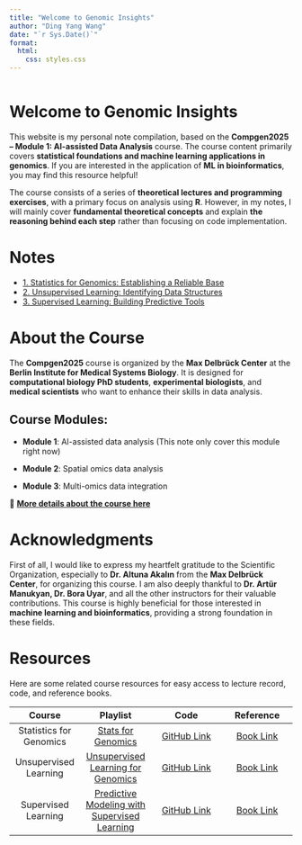 ```yaml
---
title: "Welcome to Genomic Insights"
author: "Ding Yang Wang"
date: "`r Sys.Date()`"
format:
  html:
    css: styles.css
---
```


```r
```

# Welcome to Genomic Insights

This website is my personal note compilation, based on the **Compgen2025 -- Module 1: AI-assisted Data Analysis** course. The course content primarily covers **statistical foundations and machine learning applications in genomics**. If you are interested in the application of **ML in bioinformatics**, you may find this resource helpful!

The course consists of a series of **theoretical lectures and programming exercises**, with a primary focus on analysis using **R**. However, in my notes, I will mainly cover **fundamental theoretical concepts** and explain **the reasoning behind each step** rather than focusing on code implementation.

# Notes

-   [1. Statistics for Genomics: Establishing a Reliable Base](statistics.qmd)
-   [2. Unsupervised Learning: Identifying Data Structures](unsupervised.qmd)
-   [3. Supervised Learning: Building Predictive Tools](supervised.qmd)

# **About the Course**

The **Compgen2025** course is organized by the **Max Delbrück Center** at the **Berlin Institute for Medical Systems Biology**. It is designed for **computational biology PhD students**, **experimental biologists**, and **medical scientists** who want to enhance their skills in data analysis.

## **Course Modules:**

-   **Module 1**: AI-assisted data analysis (This note only cover this module right now)

-   **Module 2**: Spatial omics data analysis

-   **Module 3**: Multi-omics data integration

🔗 [**More details about the course here**](https://compgen.mdc-berlin.de/)

# **Acknowledgments**

First of all, I would like to express my heartfelt gratitude to the Scientific Organization, especially to **Dr. Altuna Akalın** from the **Max Delbrück Center**, for organizing this course. I am also deeply thankful to **Dr. Artür Manukyan, Dr. Bora Uyar**, and all the other instructors for their valuable contributions. This course is highly beneficial for those interested in **machine learning and bioinformatics**, providing a strong foundation in these fields.

# Resources

Here are some related course resources for easy access to lecture record, code, and reference books.

|         Course          |                                                       **Playlist**                                                       |                                                          **Code**                                                           |                              **Reference**                              |
|:----------------:|:----------------:|:----------------:|:----------------:|
| Statistics for Genomics |              [Stats for Genomics](https://www.youtube.com/playlist?list=PL7WXGPJM2P8b3f_8QvUIlrO3t_bJpAXxc)              | [GitHub Link](https://www.dropbox.com/scl/fi/kq8pwk1abo8i813yqa769/statsForGenomics.R?rlkey=1l8pdp92w9ghw2eyurxv2p60w&dl=0) |        [Book Link](http://compgenomr.github.io/book/stats.html)         |
|  Unsupervised Learning  |      [Unsupervised Learning for Genomics](https://www.youtube.com/playlist?list=PL7WXGPJM2P8Y-l6Vm3kpC9emTtk4HkNcT)      |                    [GitHub Link](https://www.dropbox.com/s/e5e4qiadj2tubz0/unsupervisedLearning.R?dl=0)                     | [Book Link](http://compgenomr.github.io/book/unsupervisedLearning.html) |
|   Supervised Learning   | [Predictive Modeling with Supervised Learning](https://www.youtube.com/playlist?list=PL7WXGPJM2P8YgHQeTqIC1eFcrchpBvA8g) |                     [GitHub Link](https://www.dropbox.com/s/wxy57u3xe1k9o8a/supervisedLearning.R?dl=0)                      |  [Book Link](http://compgenomr.github.io/book/supervisedLearning.html)  |
